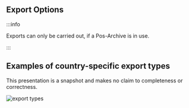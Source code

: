 ## Export Options

:::info

Exports can only be carried out, if a Pos-Archive is in use.  

:::

## Examples of country-specific export types

This presentation is a snapshot and makes no claim to completeness or correctness.

![export types](images/3-exports-AT.png "export types")
